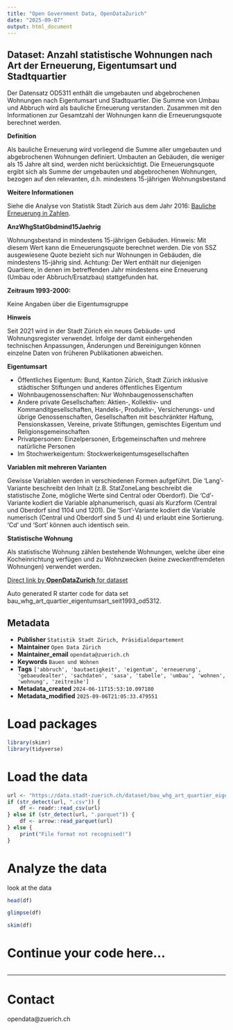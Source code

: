 ```yaml
---
title: "Open Government Data, OpenDataZurich"
date: "2025-09-07"
output: html_document
---
```


## Dataset: Anzahl statistische Wohnungen nach Art der Erneuerung, Eigentumsart und Stadtquartier

Der Datensatz OD5311 enthält die umgebauten und abgebrochenen Wohnungen nach Eigentumsart und Stadtquartier. Die Summe von Umbau und Abbruch wird als bauliche Erneuerung verstanden. Zusammen mit den Informationen zur Gesamtzahl der Wohnungen kann die Erneuerungsquote berechnet werden.

**Definition**


Als bauliche Erneuerung wird vorliegend die Summe aller umgebauten und abgebrochenen Wohnungen definiert. Umbauten an Gebäuden, die weniger als 15 Jahre alt sind, werden nicht berücksichtigt. Die Erneuerungsquote ergibt sich als Summe der umgebauten und abgebrochenen Wohnungen, bezogen auf den relevanten, d.h. mindestens 15-jährigen Wohnungsbestand


[]()

**Weitere Informationen**


Siehe die Analyse von Statistik Stadt Zürich aus dem Jahr 2016: [Bauliche Erneuerung in Zahlen](https://www.stadt-zuerich.ch/de/politik-und-verwaltung/statistik-und-daten/publikationen-und-dienstleistungen/publikationen/analysen/A_001_2016.html).


[]()

**AnzWhgStatGbdmind15Jaehrig**


Wohnungsbestand in mindestens 15-jährigen Gebäuden. Hinweis: Mit diesem Wert kann die Erneuerungsquote berechnet werden. Die von SSZ ausgewiesene Quote bezieht sich nur Wohnungen in Gebäuden, die mindestens 15-jährig sind. Achtung: Der Wert enthält nur diejenigen Quartiere, in denen im betreffenden Jahr mindestens eine Erneuerung (Umbau oder Abbruch/Ersatzbau) stattgefunden hat.


[]()

**Zeitraum 1993-2000:**

Keine Angaben über die Eigentumsgruppe

[]()

**Hinweis**

Seit 2021 wird in der Stadt Zürich ein neues Gebäude- und Wohnungsregister verwendet. Infolge der damit einhergehenden technischen Anpassungen, Änderungen und Bereinigungen können einzelne Daten von früheren Publikationen abweichen.

[]()

**Eigentumsart**


- Öffentliches Eigentum: Bund, Kanton Zürich, Stadt Zürich inklusive städtischer Stiftungen und anderes öffentliches Eigentum
- Wohnbaugenossenschaften: Nur Wohnbaugenossenschaften
- Andere private Gesellschaften: Aktien-, Kollektiv- und Kommanditgesellschaften, Handels-, Produktiv-, Versicherungs- und übrige Genossenschaften, Gesellschaften mit beschränkter Haftung, Pensionskassen, Vereine, private Stiftungen, gemischtes Eigentum und Religionsgemeinschaften
- Privatpersonen: Einzelpersonen, Erbgemeinschaften und mehrere natürliche Personen
- Im Stochwerkeigentum: Stockwerkeigentumsgesellschaften


[]()

**Variablen mit mehreren Varianten**


Gewisse Variablen werden in verschiedenen Formen aufgeführt. Die 'Lang'-Variante beschreibt den Inhalt (z.B. StatZoneLang beschreibt die statistische Zone, mögliche Werte sind Central oder Oberdorf). Die 'Cd'-Variante kodiert die Variable alphanumerisch, quasi als Kurzform (Central und Oberdorf sind 1104 und 1201). Die 'Sort'-Variante kodiert die Variable numerisch (Central und Oberdorf sind 5 und 4) und erlaubt eine Sortierung. 'Cd' und 'Sort' können auch identisch sein.


[]()

**Statistische Wohnung**


Als statistische Wohnung zählen bestehende Wohnungen, welche über eine Kocheinrichtung verfügen und zu Wohnzwecken (keine zweckentfremdeten Wohnungen) verwendet werden.


[]()



[Direct link by **OpenDataZurich** for dataset](https://data.stadt-zuerich.ch/dataset/bau_whg_art_quartier_eigentumsart_seit1993_od5312)

Auto generated R starter code for data set bau_whg_art_quartier_eigentumsart_seit1993_od5312.

## Metadata

- **Publisher** `Statistik Stadt Zürich, Präsidialdepartement`
- **Maintainer** `Open Data Zürich`
- **Maintainer_email** `opendata@zuerich.ch`
- **Keywords** `Bauen und Wohnen`
- **Tags** `['abbruch', 'bautaetigkeit', 'eigentum', 'erneuerung', 'gebaeudealter', 'sachdaten', 'sasa', 'tabelle', 'umbau', 'wohnen', 'wohnung', 'zeitreihe']`
- **Metadata_created** `2024-06-11T15:53:10.097180`
- **Metadata_modified** `2025-09-06T21:05:33.479551`


# Load packages

```r
library(skimr)
library(tidyverse)
```

# Load the data

```r
url <- "https://data.stadt-zuerich.ch/dataset/bau_whg_art_quartier_eigentumsart_seit1993_od5312/download/BAU531OD5312.csv"
if (str_detect(url, ".csv")) {
    df <- readr::read_csv(url)
} else if (str_detect(url, ".parquet")) {
    df <- arrow::read_parquet(url)
} else {
    print("File format not recognised!")
}
```

# Analyze the data

look at the data
```r
head(df)
```

```r
glimpse(df)
```

```r
skim(df)
```

# Continue your code here...

```r

```

------------------------------------------------------------------------

# Contact

opendata@zuerich.ch
